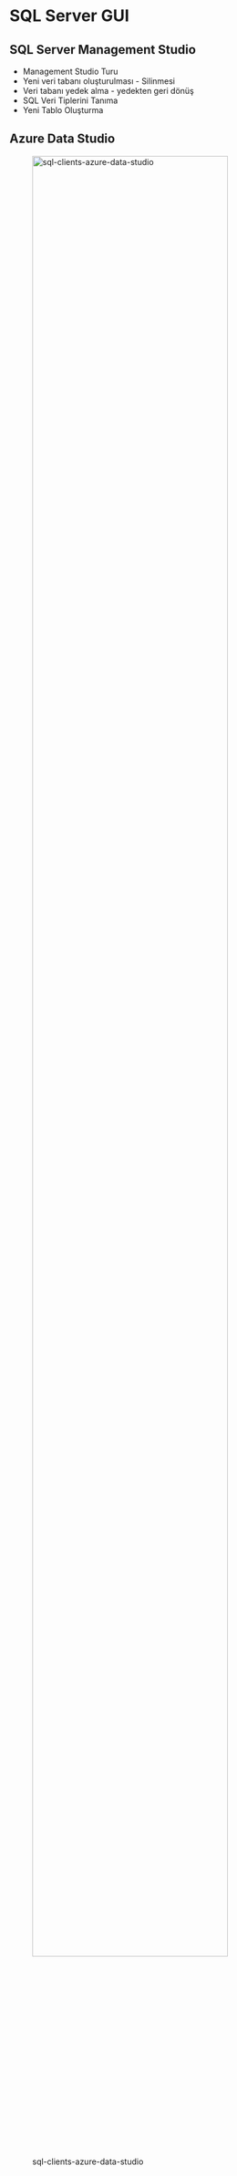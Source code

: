 # SQL Server GUI



## SQL Server Management Studio

- Management Studio Turu
- Yeni veri tabanı oluşturulması - Silinmesi
- Veri tabanı yedek alma - yedekten geri dönüş
- SQL Veri Tiplerini Tanıma
- Yeni Tablo Oluşturma

## Azure Data Studio

![sql-clients-azure-data-studio](images/sql-clients-azure-data-studio.png){width=90%}

